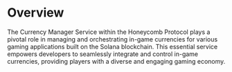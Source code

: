 # Overview

The Currency Manager Service within the Honeycomb Protocol plays a pivotal role in managing and orchestrating in-game currencies for various gaming applications built on the Solana blockchain. This essential service empowers developers to seamlessly integrate and control in-game currencies, providing players with a diverse and engaging gaming economy.
